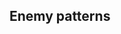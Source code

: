 ==Enemy patterns==
{{Section}}
{{Map/Image|
{{Map/ImageNode|Start|x=82|y=221}}
{{Map/ImageNode|A|x=152|y=142}}
{{Map/ImageNode|B|x=218|y=204}}
{{Map/ImageNode|C|x=235|y=120}}
{{Map/ImageNode|D|x=239|y=291}}
{{Map/ImageNode|E|x=312|y=186}}
{{Map/ImageNode|F|x=336|y=93}}
{{Map/ImageNode|G|x=345|y=246}}
{{Map/ImageNode|H|x=379|y=309}}
{{Map/ImageNode|I|x=424|y=134}}
{{Map/ImageNode|J|x=453|y=204}}
{{Map/ImageNode|K|x=457|y=168}}
{{Map/ImageNode|L|x=488|y=288}}
{{Map/ImageNode|M|x=512|y=106}}
{{Map/ImageNode|N|x=561|y=246}}
{{Map/ImageNode|O|x=608|y=299}}
{{Map/ImageNode|P|x=617|y=211}}
}}
<div class="scrollable" style="width:800px;max-height:400px;overflow:auto;">
{{Map/Nodes|name=敵北方艦隊 哨戒部隊
|A
|Normal/BaseXP
|{{Formation|Line Ahead}}{{Formation|Echelon}}
|160
|Heavy Cruiser Ri-Class/Flagship
|Light Cruiser To-Class/Elite
|Light Cruiser Ho-Class/Elite
|Destroyer Ro-Class/Late Model
|Destroyer I-Class
|Destroyer I-Class
|-
|A
|Normal/BaseXP
|{{Formation|Line Ahead}}{{Formation|Echelon}}
|180
|Heavy Cruiser Ri-Class/Flagship
|Heavy Cruiser Ri-Class/Flagship
|Light Cruiser To-Class/Elite
|Light Cruiser Ho-Class/Elite
|Destroyer Ro-Class/Late Model
|Destroyer Ro-Class/Late Model
|-
|A
|Normal/BaseXP
|{{Formation|Line Ahead}}{{Formation|Echelon}}
|190
|Heavy Cruiser Ri-Class/Flagship
|Heavy Cruiser Ri-Class/Flagship
|Light Cruiser He-Class/Flagship
|Light Cruiser To-Class/Elite
|Destroyer Ro-Class/Late Model
|Destroyer Ro-Class/Late Model
}}
{{Map/Nodes|name=敵北方艦隊　哨戒部隊
|B
|Normal/BaseXP
|{{Formation|Line Ahead}}{{Formation|Echelon}}
|160
|Heavy Cruiser Ri-Class/Flagship
|Light Cruiser To-Class/Elite
|Light Cruiser Ho-Class/Elite
|Destroyer Ro-Class/Late Model
|Destroyer I-Class
|Destroyer I-Class
|-
|B
|Normal/BaseXP
|{{Formation|Line Ahead}}{{Formation|Echelon}}
|180
|Heavy Cruiser Ri-Class/Flagship
|Heavy Cruiser Ri-Class/Flagship
|Light Cruiser To-Class/Elite
|Light Cruiser Ho-Class/Elite
|Destroyer Ro-Class/Late Model
|Destroyer Ro-Class/Late Model
|-
|B
|Normal/BaseXP
|{{Formation|Line Ahead}}{{Formation|Echelon}}
|190
|Heavy Cruiser Ri-Class/Flagship
|Heavy Cruiser Ri-Class/Flagship
|Light Cruiser He-Class/Flagship
|Light Cruiser To-Class/Elite
|Destroyer Ro-Class/Late Model
|Destroyer Ro-Class/Late Model
}}
{{Map/Nodes|name=敵北方艦隊　前衛部隊
|C
|Normal/BaseXP
|{{Formation|Line Ahead}}{{Formation|Double Line}}
|180
|Battleship Ru-Class/Flagship
|Battleship Ru-Class/Elite
|Light Carrier Nu-Class/Elite
|Destroyer Ro-Class/Late Model
|Destroyer I-Class
|Destroyer I-Class
|-
|C
|Normal/BaseXP
|{{Formation|Line Ahead}}{{Formation|Double Line}}
|200
|Battleship Ru-Class/Flagship
|Battleship Ru-Class/Elite
|Light Carrier Nu-Class/Elite
|Light Cruiser Ho-Class/Flagship
|Destroyer Ro-Class/Late Model
|Destroyer Ro-Class/Late Model
|-
|C
|Normal/BaseXP
|{{Formation|Line Ahead}}{{Formation|Double Line}}
|220
|Battleship Ru-Class/Flagship
|Battleship Ru-Class/Flagship
|Light Carrier Nu-Class/Flagship
|Light Cruiser He-Class/Flagship
|Destroyer Ro-Class/Late Model
|Destroyer Ro-Class/Late Model
}}
{{Map/Nodes|name=
|D
|Storm
|Fuel
|?%
}}
{{Map/Nodes|name=
|E
|Resource
|Bauxite
|30~150
}}
{{Map/Nodes|name=
|F
|Storm
|Fuel
|?%
}}
{{Map/Nodes|name=敵北方艦隊　機動部隊
|G
|Normal/BaseXP
|{{Formation|Line Ahead}}{{Formation|Double Line}}{{Formation|Diamond}}
|300
|Standard Carrier Wo-Class/Flagship
|Battleship Ru-Class/Flagship
|Battleship Ru-Class/Elite
|Light Cruiser Ho-Class/Flagship
|Destroyer Ha-Class/Late Model
|Destroyer Ha-Class/Late Model
|-
|G
|Normal/BaseXP
|{{Formation|Line Ahead}}{{Formation|Double Line}}{{Formation|Diamond}}
|320
|Standard Carrier Wo-Class/Flagship
|Battleship Ru-Class/Flagship
|Battleship Ru-Class/Flagship
|Light Cruiser He-Class/Flagship
|Destroyer Ha-Class/Late Model
|Destroyer Ha-Class/Late Model
}}
{{Map/Nodes|name=敵北方艦隊 重水雷戦隊
|H
|Normal/BaseXP
|{{Formation|Line Ahead}}
|200
|Light Cruiser He-Class/Flagship
|Torpedo Cruiser Chi-Class/Elite
|Torpedo Cruiser Chi-Class/Elite
|Torpedo Cruiser Chi-Class/Elite
|Destroyer Ro-Class/Late Model
|Destroyer Ro-Class/Late Model
|-
|H
|Normal/BaseXP
|{{Formation|Line Ahead}}
|210
|Light Cruiser He-Class/Flagship
|Torpedo Cruiser Chi-Class/Flagship
|Torpedo Cruiser Chi-Class/Elite
|Torpedo Cruiser Chi-Class/Elite
|Destroyer Ro-Class/Late Model
|Destroyer Ro-Class/Late Model
|-
|H
|Normal/BaseXP
|{{Formation|Line Ahead}}{{Formation|Double Line}}
|220
|Light Cruiser He-Class/Flagship
|Torpedo Cruiser Chi-Class/Flagship
|Torpedo Cruiser Chi-Class/Flagship
|Torpedo Cruiser Chi-Class/Elite
|Destroyer Ro-Class/Late Model
|Destroyer Ro-Class/Late Model
|-
|H
|Normal/BaseXP
|{{Formation|Line Ahead}}{{Formation|Double Line}}
|230
|Light Cruiser He-Class/Flagship
|Torpedo Cruiser Chi-Class/Flagship
|Torpedo Cruiser Chi-Class/Flagship
|Torpedo Cruiser Chi-Class/Flagship
|Destroyer Ro-Class/Late Model
|Destroyer Ro-Class/Late Model
}}
{{Map/Nodes|name=
|I
|Empty
}}
{{Map/Nodes|name=
|J
|Empty
}}
{{Map/Nodes|name=
|K
|Resource
|Coinbox3
|1
}}
{{Map/Nodes|name=
|L
|Empty
}}
{{Map/Nodes|name=敵北方艦隊 泊地防衛部隊
|M
|Normal/BaseXP
|{{Formation|Line Ahead}}{{Formation|Double Line}}
|250
|Heavy Cruiser Ri-Class/Flagship
|Light Carrier Nu-Class/Flagship
|Light Carrier Nu-Class/Flagship
|Destroyer Ha-Class/Late Model
|Destroyer I-Class
|Destroyer I-Class
|-
|M
|Normal/BaseXP
|{{Formation|Line Ahead}}{{Formation|Double Line}}
|270
|Heavy Cruiser Ri-Class/Flagship
|Light Carrier Nu-Class/Flagship
|Light Carrier Nu-Class/Flagship
|Light Cruiser Ho-Class/Flagship
|Destroyer Ha-Class/Late Model
|Destroyer Ha-Class/Late Model
|-
|M
|Normal/BaseXP
|{{Formation|Line Ahead}}{{Formation|Double Line}}
|280
|Battleship Ru-Class/Flagship
|Light Carrier Nu-Class/Flagship
|Light Carrier Nu-Class/Flagship
|Light Cruiser He-Class/Flagship
|Destroyer Ha-Class/Late Model
|Destroyer Ha-Class/Late Model
}}
{{Map/Nodes|name=敵北方艦隊 泊地防衛部隊
|N
|Normal/BaseXP
|{{Formation|Line Ahead}}{{Formation|Double Line}}
|250
|Heavy Cruiser Ri-Class/Flagship
|Light Carrier Nu-Class/Flagship
|Light Carrier Nu-Class/Flagship
|Destroyer Ha-Class/Late Model
|Destroyer I-Class
|Destroyer I-Class
|-
|N
|Normal/BaseXP
|{{Formation|Line Ahead}}{{Formation|Double Line}}
|270
|Heavy Cruiser Ri-Class/Flagship
|Light Carrier Nu-Class/Flagship
|Light Carrier Nu-Class/Flagship
|Light Cruiser Ho-Class/Flagship
|Destroyer Ha-Class/Late Model
|Destroyer Ha-Class/Late Model
|-
|N
|Normal/BaseXP
|{{Formation|Line Ahead}}{{Formation|Double Line}}
|280
|Battleship Ru-Class/Flagship
|Light Carrier Nu-Class/Flagship
|Light Carrier Nu-Class/Flagship
|Light Cruiser He-Class/Flagship
|Destroyer Ha-Class/Late Model
|Destroyer Ha-Class/Late Model
}}
{{Map/Nodes|name=
|O
|Resource
|Coinbox2
|1
}}
{{Map/Nodes|name=深海棲艦 北方艦隊中枢
|P
|Boss/BaseXP
|{{Formation|Line Ahead}}
|420
|Standard Carrier Wo-Class/Flagship
|Battleship Ru-Class/Flagship
|Battleship Ru-Class/Flagship
|Battleship Ru-Class/Flagship
|Destroyer Ha-Class/Late Model
|Destroyer Ha-Class/Late Model
|-
|P
|Boss/BaseXP
|{{Formation|Line Ahead}}
|420
|Standard Carrier Wo-Class/Flagship
|Battleship Ru-Class/Flagship
|Battleship Ru-Class/Flagship
|Battleship Ru-Class/Flagship
|Light Cruiser He-Class/Flagship
|Destroyer Ha-Class/Late Model
|-
|P
|Boss/BaseXP
|{{Formation|Line Ahead}}
|400
|Standard Carrier Wo-Class/Flagship
|Standard Carrier Wo-Class/Flagship
|Battleship Ru-Class/Flagship
|Torpedo Cruiser Chi-Class/Flagship
|Torpedo Cruiser Chi-Class/Flagship
|Destroyer Ha-Class/Late Model
|-
|P
|Boss/BaseXP
|{{Formation|Line Ahead}}
|410
|Standard Carrier Wo-Class/Flagship
|Standard Carrier Wo-Class/Flagship
|Battleship Ru-Class/Flagship
|Light Cruiser He-Class/Flagship
|Torpedo Cruiser Chi-Class/Flagship
|Torpedo Cruiser Chi-Class/Flagship
|-
|P
|Boss/BaseXP
|{{Formation|Line Ahead}}
|420
|Standard Carrier Wo-Class/Flagship
|Standard Carrier Wo-Class/Flagship
|Battleship Ru-Class/Flagship
|Battleship Ru-Class/Flagship
|Destroyer Ha-Class/Late Model
|Destroyer Ha-Class/Late Model
}}
</div> <!-- overflow -->
{{SectionEnd}}